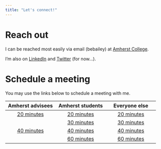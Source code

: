 ```yaml
---
title: "Let's connect!"
---
```


# Reach out

I can be reached most easily via email (bebailey) at [Amherst College](https://www.amherst.edu/people/facstaff/bebailey). 

I'm also on [LinkedIn](https://www.linkedin.com/in/brittney-e-bailey/) and [Twitter](https://twitter.com/bebailey8) (for now...).


# 

# Schedule a meeting


You may use the links below to schedule a meeting with me. 

| Amherst advisees | Amherst students | Everyone else |
| :-----: | :-----: | :-----: |
| [20 minutes](https://fantastical.app/bebailey/advising-20) | [20 minutes](https://fantastical.app/bebailey/student-20) | [20 minutes](https://fantastical.app/bebailey/20min) | 
|  | [30 minutes](https://fantastical.app/bebailey/student-30) | [30 minutes](https://fantastical.app/bebailey/30min)|
| [40 minutes](https://fantastical.app/bebailey/advising-40) | [40 minutes](https://fantastical.app/bebailey/student-40) | [40 minutes](https://fantastical.app/bebailey/40min) |
|  | [60 minutes](https://fantastical.app/bebailey/student-60) | [60 minutes](https://fantastical.app/bebailey/60min) |




